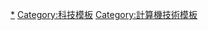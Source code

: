 {{Portal|机器人学}}

[[Category:机器人学|*]]
[[Category:科技模板|Category:科技模板]]
[[Category:計算機技術模板|Category:計算機技術模板]]